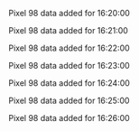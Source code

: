 Pixel 98 data added for 16:20:00

Pixel 98 data added for 16:21:00

Pixel 98 data added for 16:22:00

Pixel 98 data added for 16:23:00

Pixel 98 data added for 16:24:00

Pixel 98 data added for 16:25:00

Pixel 98 data added for 16:26:00

